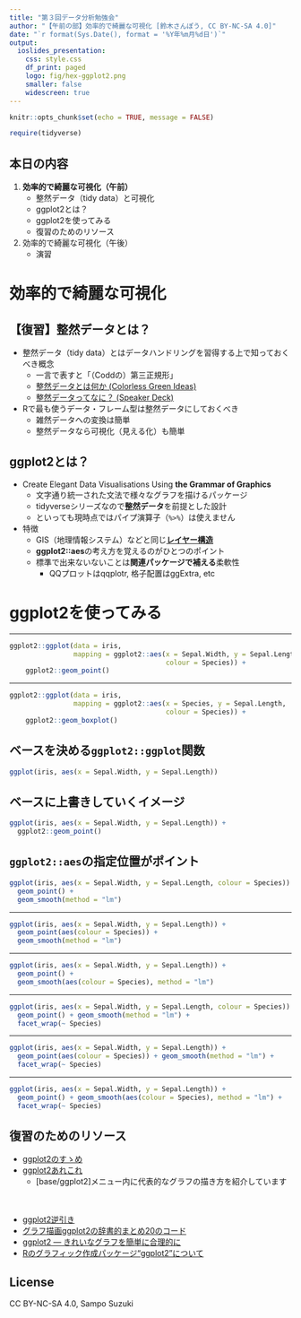 ```yaml
---
title: "第３回データ分析勉強会"
author: "【午前の部】効率的で綺麗な可視化 [鈴木さんぽう, CC BY-NC-SA 4.0]"
date: "`r format(Sys.Date(), format = '%Y年%m月%d日')`"
output:
  ioslides_presentation:
    css: style.css
    df_print: paged
    logo: fig/hex-ggplot2.png
    smaller: false
    widescreen: true
---
```


```r
knitr::opts_chunk$set(echo = TRUE, message = FALSE)

require(tidyverse)
```


## 本日の内容
1. **効率的で綺麗な可視化（午前）**
    * 整然データ（tidy data）と可視化
    * ggplot2とは？
    * ggplot2を使ってみる
    * 復習のためのリソース
1. 効率的で綺麗な可視化（午後）
    * 演習

# 効率的で綺麗な可視化

## 【復習】整然データとは？
* 整然データ（tidy data）とはデータハンドリングを習得する上で知っておくべき概念
    * 一言で表すと「（Coddの）第三正規形」
    * [整然データとは何か (Colorless Green Ideas)](http://id.fnshr.info/2017/01/09/tidy-data-intro/)
    * [整然データってなに？ (Speaker Deck)](https://speakerdeck.com/fnshr/zheng-ran-detatutenani)

* Rで最も使うデータ・フレーム型は整然データにしておくべき
    * 雑然データへの変換は簡単
    * 整然データなら可視化（見える化）も簡単


## ggplot2とは？
* Create Elegant Data Visualisations Using **the Grammar of Graphics**
    * 文字通り統一された文法で様々なグラフを描けるパッケージ
    * tidyverseシリーズなので**整然データ**を前提とした設計
    * といっても現時点ではパイプ演算子（`%>%`）は使えません

* 特徴
    * GIS（地理情報システム）などと同じ[**レイヤー構造**](http://id.fnshr.info/2011/10/22/ggplot2/)
    * **ggplot2::aes**の考え方を覚えるのがひとつのポイント
    * 標準で出来ないないことは**関連パッケージで補える**柔軟性
        * QQプロットはqqplotr, 格子配置はggExtra, etc


# ggplot2を使ってみる

---

```r
ggplot2::ggplot(data = iris,
                mapping = ggplot2::aes(x = Sepal.Width, y = Sepal.Length,
                                       colour = Species)) +
    ggplot2::geom_point()
```

---

```r
ggplot2::ggplot(data = iris,
                mapping = ggplot2::aes(x = Species, y = Sepal.Length,
                                       colour = Species)) +
    ggplot2::geom_boxplot()
```

## ベースを決める`ggplot2::ggplot`関数
```r
ggplot(iris, aes(x = Sepal.Width, y = Sepal.Length))
```

## ベースに上書きしていくイメージ
```r
ggplot(iris, aes(x = Sepal.Width, y = Sepal.Length)) +
  ggplot2::geom_point()
```

## `ggplot2::aes`の指定位置がポイント
```r
ggplot(iris, aes(x = Sepal.Width, y = Sepal.Length, colour = Species)) +
  geom_point() + 
  geom_smooth(method = "lm")
```

---

```r
ggplot(iris, aes(x = Sepal.Width, y = Sepal.Length)) +
  geom_point(aes(colour = Species)) + 
  geom_smooth(method = "lm")
```

---

```r
ggplot(iris, aes(x = Sepal.Width, y = Sepal.Length)) +
  geom_point() + 
  geom_smooth(aes(colour = Species), method = "lm")
```

---

```r
ggplot(iris, aes(x = Sepal.Width, y = Sepal.Length, colour = Species)) +
  geom_point() + geom_smooth(method = "lm") + 
  facet_wrap(~ Species)
```

---

```r
ggplot(iris, aes(x = Sepal.Width, y = Sepal.Length)) +
  geom_point(aes(colour = Species)) + geom_smooth(method = "lm") +
  facet_wrap(~ Species)
```

---

```r
ggplot(iris, aes(x = Sepal.Width, y = Sepal.Length)) +
  geom_point() + geom_smooth(aes(colour = Species), method = "lm") + 
  facet_wrap(~ Species)
```


## 復習のためのリソース
* [ggplot2のすゝめ <i class="fa fa-external-link-square"></i>](https://k-metrics.github.io/cabinet/program/basics_ggplot2.html)
* [ggplot2あれこれ <i class="fa fa-external-link-square"></i>](https://k-metrics.github.io/cabinet/visualize/index.html)
    * [base/ggplot2]メニュー内に代表的なグラフの描き方を紹介しています

　  

* [ggplot2逆引き <i class="fa fa-external-link"></i>](http://yutannihilation.github.io/ggplot2-gyakubiki/)
* [グラフ描画ggplot2の辞書的まとめ20のコード <i class="fa fa-external-link"></i>](https://mrunadon.github.io/ggplot2/)
* [ggplot2 — きれいなグラフを簡単に合理的に  <i class="fa fa-external-link"></i>](https://heavywatal.github.io/rstats/ggplot2.html)
* [Rのグラフィック作成パッケージ“ggplot2”について <i class="fa fa-external-link"></i>](http://id.fnshr.info/2011/10/22/ggplot2/)


## License
CC BY-NC-SA 4.0, Sampo Suzuki